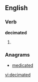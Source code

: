 ==English==

===Verb===
'''decimated'''

# {{past of|[[decimate]]}}

===Anagrams===
* [[medicated]]

[[vi:decimated]]